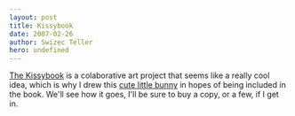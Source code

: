 ```yaml
---
layout: post
title: Kissybook
date: 2007-02-26
author: Swizec Teller
hero: undefined
---
```


[The Kissybook](http://kissybook.net) is a colaborative art project that seems like a really cool idea, which is why I drew this [cute little bunny](http://www.deviantart.com/deviation/49689143/) in hopes of being included in the book. We'll see how it goes, I'll be sure to buy a copy, or a few, if I get in.
